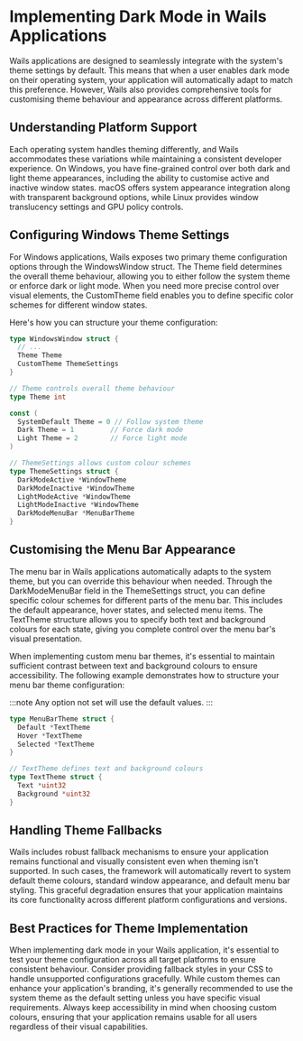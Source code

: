# Implementing Dark Mode in Wails Applications

Wails applications are designed to seamlessly integrate with the system's theme settings by default. This means that when a user enables dark mode on their operating system, your application will automatically adapt to match this preference. However, Wails also provides comprehensive tools for customising theme behaviour and appearance across different platforms.

## Understanding Platform Support

Each operating system handles theming differently, and Wails accommodates these variations while maintaining a consistent developer experience. On Windows, you have fine-grained control over both dark and light theme appearances, including the ability to customise active and inactive window states. macOS offers system appearance integration along with transparent background options, while Linux provides window translucency settings and GPU policy controls.

## Configuring Windows Theme Settings

For Windows applications, Wails exposes two primary theme configuration options through the WindowsWindow struct. The Theme field determines the overall theme behaviour, allowing you to either follow the system theme or enforce dark or light mode. When you need more precise control over visual elements, the CustomTheme field enables you to define specific color schemes for different window states.

Here's how you can structure your theme configuration:

```go
type WindowsWindow struct {
  // ...
  Theme Theme
  CustomTheme ThemeSettings
}

// Theme controls overall theme behaviour
type Theme int

const (
  SystemDefault Theme = 0 // Follow system theme
  Dark Theme = 1         // Force dark mode
  Light Theme = 2        // Force light mode
)

// ThemeSettings allows custom colour schemes
type ThemeSettings struct {
  DarkModeActive *WindowTheme
  DarkModeInactive *WindowTheme
  LightModeActive *WindowTheme
  LightModeInactive *WindowTheme
  DarkModeMenuBar *MenuBarTheme
}
```

## Customising the Menu Bar Appearance

The menu bar in Wails applications automatically adapts to the system theme, but you can override this behaviour when needed. Through the DarkModeMenuBar field in the ThemeSettings struct, you can define specific colour schemes for different parts of the menu bar. This includes the default appearance, hover states, and selected menu items. The TextTheme structure allows you to specify both text and background colours for each state, giving you complete control over the menu bar's visual presentation.

When implementing custom menu bar themes, it's essential to maintain sufficient contrast between text and background colours to ensure accessibility. The following example demonstrates how to structure your menu bar theme configuration:

:::note
Any option not set will use the default values.
:::

```go
type MenuBarTheme struct {
  Default *TextTheme
  Hover *TextTheme
  Selected *TextTheme
}

// TextTheme defines text and background colours
type TextTheme struct {
  Text *uint32
  Background *uint32
}
```

## Handling Theme Fallbacks

Wails includes robust fallback mechanisms to ensure your application remains functional and visually consistent even when theming isn't supported. In such cases, the framework will automatically revert to system default theme colours, standard window appearance, and default menu bar styling. This graceful degradation ensures that your application maintains its core functionality across different platform configurations and versions.

## Best Practices for Theme Implementation

When implementing dark mode in your Wails application, it's essential to test your theme configuration across all target platforms to ensure consistent behaviour. Consider providing fallback styles in your CSS to handle unsupported configurations gracefully. While custom themes can enhance your application's branding, it's generally recommended to use the system theme as the default setting unless you have specific visual requirements. Always keep accessibility in mind when choosing custom colours, ensuring that your application remains usable for all users regardless of their visual capabilities.
